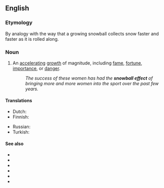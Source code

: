 ==English==
{{wikipedia}}

===Etymology===
By analogy with the way that a growing snowball collects snow faster and faster as it is rolled along.

===Noun===
{{en-noun}}

# An [[accelerating]] [[growth]] of magnitude, including [[fame]], [[fortune]], [[importance]], or [[danger]].
#: ''The success of these women has had the '''snowball effect''' of bringing more and more women into the sport over the past few years.''

====Translations====
{{trans-top|accelerating growth}}
* Dutch: {{t+|nl|sneeuwbaleffect|n}}
* Finnish: {{t+|fi|lumipalloefekti}}
{{trans-mid}}
* Russian: {{t|ru|эффе́кт сне́жного ко́ма|m}}
* Turkish: {{t+|tr|kar topu etkisi}}
{{trans-bottom}}

====See also====
* {{l|en|butterfly effect}}
* {{l|en|chain reaction}}
* {{l|en|exponential growth}}
* {{l|en|domino effect}}
* {{l|en|slippery slope}}
* {{l|en|positive feedback}}